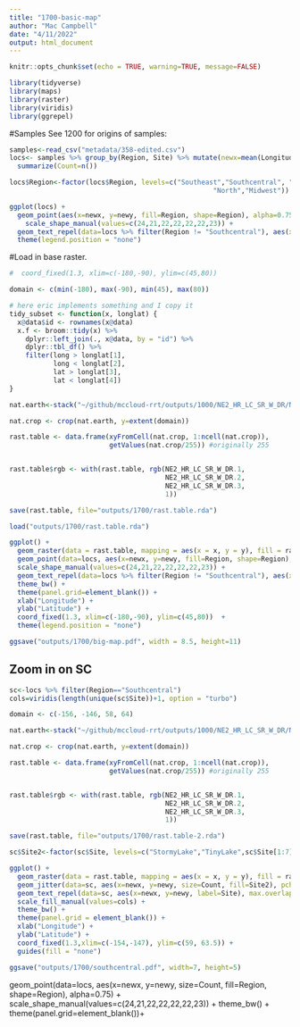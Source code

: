 ```yaml
---
title: "1700-basic-map"
author: "Mac Campbell"
date: "4/11/2022"
output: html_document
---
```


```r
knitr::opts_chunk$set(echo = TRUE, warning=TRUE, message=FALSE)
```

```r
library(tidyverse)
library(maps)
library(raster)
library(viridis)
library(ggrepel)
```


#Samples
See 1200 for origins of samples:

```r
samples<-read_csv("metadata/358-edited.csv")
locs<- samples %>% group_by(Region, Site) %>% mutate(newx=mean(Longitude), newy=mean(Latitude)) %>% group_by(Region, Site, newx, newy) %>%
  summarize(Count=n())

locs$Region<-factor(locs$Region, levels=c("Southeast","Southcentral", "Southwest", "Interior", "Northwest",
                                                   "North","Midwest"))        

```
```r
ggplot(locs) +
  geom_point(aes(x=newx, y=newy, fill=Region, shape=Region), alpha=0.75) +
    scale_shape_manual(values=c(24,21,22,22,22,22,23)) +
  geom_text_repel(data=locs %>% filter(Region != "Southcentral"), aes(x=newx, y=newy, label=Site)) +
  theme(legend.position = "none")

```


#Load in base raster.

```r


#  coord_fixed(1.3, xlim=c(-180,-90), ylim=c(45,80))

domain <- c(min(-180), max(-90), min(45), max(80))

# here eric implements something and I copy it
tidy_subset <- function(x, longlat) {
  x@data$id <- rownames(x@data)
  x.f <- broom::tidy(x) %>%
    dplyr::left_join(., x@data, by = "id") %>%
    dplyr::tbl_df() %>%
    filter(long > longlat[1],
           long < longlat[2],
           lat > longlat[3],
           lat < longlat[4])
}

```



```r
nat.earth<-stack("~/github/mccloud-rrt/outputs/1000/NE2_HR_LC_SR_W_DR/NE2_HR_LC_SR_W_DR.tif")

nat.crop <- crop(nat.earth, y=extent(domain))

rast.table <- data.frame(xyFromCell(nat.crop, 1:ncell(nat.crop)),
                         getValues(nat.crop/255)) #originally 255


rast.table$rgb <- with(rast.table, rgb(NE2_HR_LC_SR_W_DR.1,
                                       NE2_HR_LC_SR_W_DR.2,
                                       NE2_HR_LC_SR_W_DR.3,
                                       1))

save(rast.table, file="outputs/1700/rast.table.rda")
```

```r
load("outputs/1700/rast.table.rda")
```


```r
ggplot() +
  geom_raster(data = rast.table, mapping = aes(x = x, y = y), fill = rast.table$rgb, interpolate = TRUE)  +
  geom_point(data=locs, aes(x=newx, y=newy, fill=Region, shape=Region), cex=3, alpha=0.75) +
  scale_shape_manual(values=c(24,21,22,22,22,22,23)) +
  geom_text_repel(data=locs %>% filter(Region != "Southcentral"), aes(x=newx, y=newy, label=Site)) +
  theme_bw() +
  theme(panel.grid=element_blank()) +
  xlab("Longitude") +
  ylab("Latitude") +
  coord_fixed(1.3, xlim=c(-180,-90), ylim=c(45,80))  +
  theme(legend.position = "none")

ggsave("outputs/1700/big-map.pdf", width = 8.5, height=11)
```

## Zoom in on SC

```r
sc<-locs %>% filter(Region=="Southcentral")
cols=viridis(length(unique(sc$Site))+1, option = "turbo")
```

```r
domain <- c(-156, -146, 58, 64)
```


```r
nat.earth<-stack("~/github/mccloud-rrt/outputs/1000/NE2_HR_LC_SR_W_DR/NE2_HR_LC_SR_W_DR.tif")

nat.crop <- crop(nat.earth, y=extent(domain))

rast.table <- data.frame(xyFromCell(nat.crop, 1:ncell(nat.crop)),
                         getValues(nat.crop/255)) #originally 255


rast.table$rgb <- with(rast.table, rgb(NE2_HR_LC_SR_W_DR.1,
                                       NE2_HR_LC_SR_W_DR.2,
                                       NE2_HR_LC_SR_W_DR.3,
                                       1))

save(rast.table, file="outputs/1700/rast.table-2.rda")
```

```r
sc$Site2<-factor(sc$Site, levels=c("StormyLake","TinyLake",sc$Site[1:7], sc$Site[10:11]))

```

```r
ggplot() +
  geom_raster(data = rast.table, mapping = aes(x = x, y = y), fill = rast.table$rgb, interpolate = TRUE)  +
  geom_jitter(data=sc, aes(x=newx, y=newy, size=Count, fill=Site2), pch=21) +
  geom_text_repel(data=sc, aes(x=newx, y=newy, label=Site), max.overlaps = Inf) +
  scale_fill_manual(values=cols) +
  theme_bw() +
  theme(panel.grid = element_blank()) +
  xlab("Longitude") +
  ylab("Latitude") +
  coord_fixed(1.3,xlim=c(-154,-147), ylim=c(59, 63.5)) +
  guides(fill = "none")

ggsave("outputs/1700/southcentral.pdf", width=7, height=5)

```
  
  
  
  geom_point(data=locs, aes(x=newx, y=newy, size=Count, fill=Region, shape=Region), alpha=0.75) +
  scale_shape_manual(values=c(24,21,22,22,22,22,23)) +
  theme_bw() +
  theme(panel.grid=element_blank())+
  

